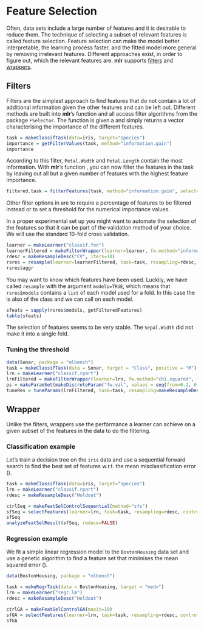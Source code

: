 # Feature Selection

Often, data sets include a large number of features and it is desirable to reduce them.
The technique of selecting a subset of relevant features is called feature selection.
Feature selection can make the model better interpretable, the learning process
faster, and the fitted model more general by removing irrelevant features.
Different approaches exist, in order to figure out, which the relevant features
are. **mlr** supports [filters](#Filter) and [wrappers](#Wrapper).

## Filters

Filters are the simplest approach to find features that do not contain a lot of
additional information given the other features and can be left out.
Different methods are built into **mlr**'s function \man[getFeatureFilterValues]
and all access filter algorithms from the package `FSelector`.
The function is given a \man[Task] and simply returns a vector characterising
the importance of the different features.

```r
task = makeClassifTask(data=iris, target="Species")
importance = getFilterValues(task, method="information.gain")
importance
```

According to this filter, `Petal.Width` and `Petal.Length` contain the most information.
With **mlr**'s function \man[filterFeatures], you can now filter the features in
the task by leaving out all but a given number of features with the highest
feature importance.

```r
filtered.task = filterFeatures(task, method="information.gain", select="abs", val=2)
```

Other filter options in \man[filterFeatures] are to require a percentage of
features to be filtered instead or to set a threshold for the numerical importance
values.

In a proper experimental set up you might want to automate the selection of the
features so that it can be part of the validation method of your choice.
We will use the standard 10-fold cross validation.

```r
learner = makeLearner("classif.fnn")
learnerFiltered = makeFilterWrapper(learner=learner, fw.method="information.gain", fw.select="perc", fw.val=0.7)
rdesc = makeResampleDesc("CV", iters=10)
rsres = resample(learner=learnerFiltered, task=task, resampling=rdesc, show.info=FALSE, models=TRUE)
rsres$aggr
```

You may want to know which features have been used. Luckily, we have called
`resample` with the argument `models=TRUE`, which means that `rsres$models`
contains a `list` of each model used for a fold.
In this case the \man[Learner] is also of the class \man[FilterWrapper] and we can call
\man[getFilteredFeatures] on each model.

```r
sfeats = sapply(rsres$models, getFilteredFeatures)
table(sfeats)
```

The selection of features seems to be very stable.
The `Sepal.Width` did not make it into a single fold.

### Tuning the threshold
```r
data(Sonar, package = "mlbench")
task = makeClassifTask(data = Sonar, target = "Class", positive = "M")
lrn = makeLearner("classif.rpart")
lrnFiltered = makeFilterWrapper(learner=lrn, fw.method="chi.squared", fw.select="threshold", fw.val=0)
ps = makeParamSet(makeDiscreteParam("fw.val", values = seq(from=0.2, 0.4, by=0.05)))
tuneRes = tuneParams(lrnFiltered, task=task, resampling=makeResampleDesc("CV", iters=5), par.set=ps, control=makeTuneControlGrid())
```

## Wrapper

Unlike the filters, wrappers use the performance a learner can
achieve on a given subset of the features in the data to do the filtering.

### Classification example

Let's train a decision tree on the ``iris`` data and use a sequential forward
search to find the best set of features w.r.t. the mean misclassification error
(\man[mmce]).

```r
task = makeClassifTask(data=iris, target="Species")
lrn = makeLearner("classif.rpart")
rdesc = makeResampleDesc("Holdout")

ctrlSeq = makeFeatSelControlSequential(method="sfs")
sfSeq = selectFeatures(learner=lrn, task=task, resampling=rdesc, control=ctrlSeq)
sfSeq
analyzeFeatSelResult(sfSeq, reduce=FALSE)
```


### Regression example

We fit a simple linear regression model to the ``BostonHousing`` data set and
use a genetic algorithm to find a feature set that minimises the mean squared
error (\man[mse]).

```r
data(BostonHousing, package = "mlbench")

task = makeRegrTask(data = BostonHousing, target = "medv")
lrn = makeLearner("regr.lm")
rdesc = makeResampleDesc("Holdout")

ctrlGA = makeFeatSelControlGA(maxit=10)
sfGA = selectFeatures(learner=lrn, task=task, resampling=rdesc, control=ctrlGA, show.info=FALSE)
sfGA
```

